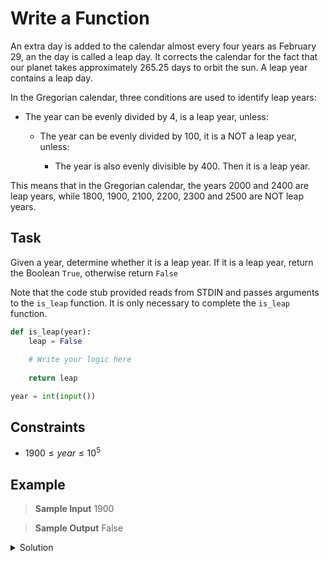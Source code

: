 # Write a Function

An extra day is added to the calendar almost every four years as February 29, an the day is called a leap day. It corrects the calendar for the fact that our planet takes approximately 265.25 days to orbit the sun. A leap year contains a leap day.

In the Gregorian calendar, three conditions are used to identify leap years:

- The year can be evenly divided by 4, is a leap year, unless:

    - The year can be evenly divided by 100, it is a NOT a leap year, unless:

        - The year is also evenly divisible by 400. Then it is a leap year.

This means that in the Gregorian calendar, the years 2000 and 2400 are leap years, while 1800, 1900, 2100, 2200, 2300 and 2500 are NOT leap years.


## Task
Given a year, determine whether it is a leap year. If it is a leap year, return the Boolean `True`, otherwise return `False`

Note that the code stub provided reads from STDIN and passes arguments to the `is_leap` function. It is only necessary to complete the `is_leap` function.

```python
def is_leap(year):
    leap = False
    
    # Write your logic here
    
    return leap

year = int(input())
```

## Constraints
- $1900 \le year \le 10^5$


## Example

> **Sample Input**
> 1900

> **Sample Output**
> False


<details>
    <summary>Solution</summary>
```python
def is_leap(year):
    leap = False
    
    if year%4 == 0:
        if year%100 != 0:
            leap = True
        elif year%400 == 0:
            leap = True
    return leap

year = int(input())
print(is_leap(year))
```
</details>